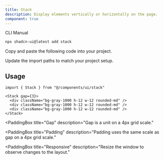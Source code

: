 ```yaml
---
title: Stack
description: Display elements vertically or horizontally on the page.
component: true
---
```


<PaddingBox>
  <ComponentPreview name="stack-demo" />
</PaddingBox>

<PaddingBox title="Installation">
<Tabs defaultValue="cli">

<TabsList>
  <TabsTrigger value="cli">CLI</TabsTrigger>
  <TabsTrigger value="manual">Manual</TabsTrigger>
</TabsList>
<TabsContent value="cli">

```bash
npx shadcn-ui@latest add stack
```

</TabsContent>

<TabsContent value="manual">

<Steps>

<Step>Copy and paste the following code into your project.</Step>

<ComponentSource name="stack" />

<Step>Update the import paths to match your project setup.</Step>

</Steps>

</TabsContent>

</Tabs>

## Usage

```tsx
import { Stack } from "@/components/ui/stack"
```

```tsx
<Stack gap={3}>
  <div className="bg-gray-1000 h-12 w-12 rounded-md" />
  <div className="bg-gray-1000 h-12 w-12 rounded-md" />
  <div className="bg-gray-1000 h-12 w-12 rounded-md" />
</Stack>
```

</PaddingBox>

<PaddingBox
  title="Gap"
  description="Gap is a unit on a 4px grid scale."
>
<ComponentPreview name="stack-demo" />

</PaddingBox>

<PaddingBox
  title="Padding"
  description="Padding uses the same scale as gap on a 4px grid scale."
>
  <ComponentPreview name="stack-padding" />
</PaddingBox>

<PaddingBox
  title="Responsive"
  description="Resize the window to observe changes to the layout."
>
  <ComponentPreview name="stack-responsive" />
</PaddingBox>
